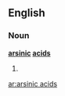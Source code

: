 ==English==

===Noun===
'''[[arsinic]] [[acids]]'''

# {{plural of|[[arsinic acid]]}}

[[ar:arsinic acids]]